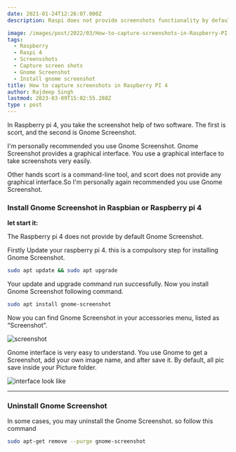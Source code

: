 ```yaml
---
date: 2021-01-24T12:26:07.000Z
description: Raspi does not provide screenshots functionality by default. you use software and tool to take a screenshot in raspberry pi 4.

image: /images/post/2022/03/How-to-capture-screenshots-in-Raspberry-PI-4.png
tags:
  - Raspberry
  - Raspi 4
  - Screensshots
  - Capture screen shots
  - Gnome Screenshot
  - Install gnome screenshot
title: How to capture screenshots in Raspberry PI 4
author: Rajdeep Singh
lastmod: 2023-03-09T15:02:55.288Z
type : post
---
```


In Raspberry pi 4, you take the screenshot help of two software. The first is scort, and the second is Gnome Screenshot.

I'm personally recommended you use Gnome Screenshot. Gnome Screenshot provides a
graphical interface. You use a graphical interface to take screenshots very
easily.

Other hands scort is a command-line tool, and scort does not provide any
graphical interface.So I'm personally again recommended you use Gnome
Screenshot.

### Install Gnome Screenshot in Raspbian or Raspberry pi 4

**let start it:**

The Raspberry pi 4 does not provide by default Gnome Screenshot.

Firstly Update your raspberry pi 4. this is a compulsory step for installing
Gnome Screenshot.

```bash
sudo apt update && sudo apt upgrade
```

Your update and upgrade command run successfully. Now you install Gnome
Screenshot following command.

```bash
sudo apt install gnome-screenshot
```

Now you can find Gnome Screenshot in your accessories menu, listed as "Screenshot".

![screenshot](/images/post/2021/01/geenome.png "screenshot")

Gnome interface is very easy to understand. You use Gnome to get a Screenshot,
add your own image name, and after save it. By default, all pic save inside your
Picture folder.

![interface look like](/images/post/2021/01/gnome-screenshots.png "interface look like")

---

### Uninstall Gnome Screenshot

In some cases, you may uninstall the Gnome Screenshot. so follow this command

```bash
sudo apt-get remove --purge gnome-screenshot
```
